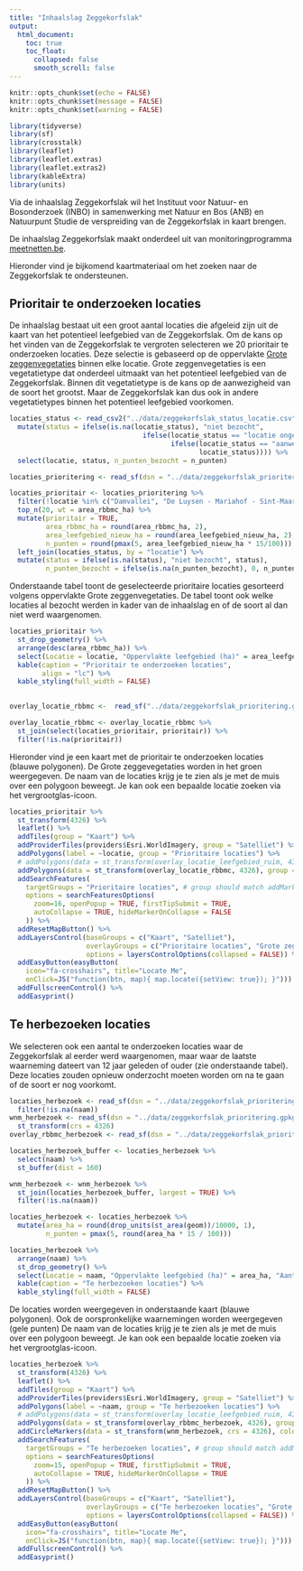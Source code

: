 ```yaml
---
title: "Inhaalslag Zeggekorfslak"
output: 
  html_document:
    toc: true
    toc_float:
      collapsed: false
      smooth_scroll: false
---
```


```r
knitr::opts_chunk$set(echo = FALSE)
knitr::opts_chunk$set(message = FALSE)
knitr::opts_chunk$set(warning = FALSE)
```

```r
library(tidyverse)
library(sf)
library(crosstalk)
library(leaflet)
library(leaflet.extras)
library(leaflet.extras2)
library(kableExtra)
library(units)
```

Via de inhaalslag Zeggekorfslak wil het Instituut voor Natuur- en Bosonderzoek (INBO) in samenwerking met Natuur en Bos (ANB) en Natuurpunt Studie de verspreiding van de Zeggekorfslak in kaart brengen.

De inhaalslag Zeggekorfslak maakt onderdeel uit van monitoringprogramma [meetnetten.be](https://www.meetnetten.be/).

Hieronder vind je bijkomend kaartmateriaal om het zoeken naar de Zeggekorfslak te ondersteunen.

## Prioritair te onderzoeken locaties

De inhaalslag bestaat uit een groot aantal locaties die afgeleid zijn uit de kaart van het potentieel leefgebied van de Zeggekorfslak. 
Om de kans op het vinden van de Zeggekorfslak te vergroten selecteren we 20 prioritair te onderzoeken locaties.
Deze selectie is gebaseerd op de oppervlakte [Grote zeggenvegetaties](https://www.ecopedia.be/natuurstreefbeeld/natuurstreefbeeld-grote-zeggenvegetaties-rbbmc) binnen elke locatie. 
Grote zeggenvegetaties is een vegetatietype dat onderdeel uitmaakt van het potentieel leefgebied van de Zeggekorfslak.
Binnen dit vegetatietype is de kans op de aanwezigheid van de soort het grootst.
Maar de Zeggekorfslak kan dus ook in andere vegetatietypes binnen het potentieel leefgebied voorkomen.



```r
locaties_status <- read_csv2("../data/zeggekorfslak_status_locatie.csv") %>%
  mutate(status = ifelse(is.na(locatie_status), "niet bezocht", 
                                 ifelse(locatie_status == "locatie ongeschikt", "leefgebied ongeschikt",
                                        ifelse(locatie_status == "aanwezig_goedgekeurd", "aanwezig", 
                                               locatie_status)))) %>%
  select(locatie, status, n_punten_bezocht = n_punten)

locaties_prioritering <- read_sf(dsn = "../data/zeggekorfslak_prioritering.gpkg", layer = "locaties_prioritering")

locaties_prioritair <- locaties_prioritering %>%
  filter(!locatie %in% c("Damvallei", "De Luysen - Mariahof - Sint-Maartensheide")) %>%
  top_n(20, wt = area_rbbmc_ha) %>%
  mutate(prioritair = TRUE,
         area_rbbmc_ha = round(area_rbbmc_ha, 2),
         area_leefgebied_nieuw_ha = round(area_leefgebied_nieuw_ha, 2),
         n_punten = round(pmax(5, area_leefgebied_nieuw_ha * 15/100))) %>%
  left_join(locaties_status, by = "locatie") %>%
  mutate(status = ifelse(is.na(status), "niet bezocht", status),
         n_punten_bezocht = ifelse(is.na(n_punten_bezocht), 0, n_punten_bezocht))

```

Onderstaande tabel toont de geselecteerde prioritaire locaties gesorteerd volgens oppervlakte Grote zeggenvegetaties.
De tabel toont ook welke locaties al bezocht werden in kader van de inhaalslag en of de soort al dan niet werd waargenomen.

```r
locaties_prioritair %>%
  st_drop_geometry() %>%
  arrange(desc(area_rbbmc_ha)) %>%
  select(Locatie = locatie, "Oppervlakte leefgebied (ha)" = area_leefgebied_nieuw_ha, "Oppervlakte grote zeggenvegetatie (ha)" = area_rbbmc_ha, "Aantal zoekpunten" = n_punten, "Aantal zoekpunten bezocht" = n_punten_bezocht, "Conclusie inventarisatie" = status) %>%
  kable(caption = "Prioritair te onderzoeken locaties",
        align = "lc") %>%
  kable_styling(full_width = FALSE)
  
```


```r
overlay_locatie_rbbmc <-  read_sf("../data/zeggekorfslak_prioritering.gpkg", layer = "locaties_rbbmc")

overlay_locatie_rbbmc <- overlay_locatie_rbbmc %>%
  st_join(select(locaties_prioritair, prioritair)) %>%
  filter(!is.na(prioritair))
```

Hieronder vind je een kaart met de prioritair te onderzoeken locaties (blauwe polygonen).
De Grote zeggevegetaties worden in het groen weergegeven.
De naam van de locaties krijg je te zien als je met de muis over een polygoon beweegt.
Je kan ook een bepaalde locatie zoeken via het vergrootglas-icoon.


```r

locaties_prioritair %>%
  st_transform(4326) %>%
  leaflet() %>%
  addTiles(group = "Kaart") %>%
  addProviderTiles(providers$Esri.WorldImagery, group = "Satelliet") %>%
  addPolygons(label = ~locatie, group = "Prioritaire locaties") %>%
  # addPolygons(data = st_transform(overlay_locatie_leefgebied_ruim, 4326), group = "leefgebied_ruim", color = "blue", opacity = 0, fillOpacity = 1) %>%
  addPolygons(data = st_transform(overlay_locatie_rbbmc, 4326), group = "Grote zeggenvegetaties", color = "green", opacity = 0, fillOpacity = 0.8) %>%
  addSearchFeatures(
    targetGroups = "Prioritaire locaties", # group should match addMarkers() group
    options = searchFeaturesOptions(
      zoom=16, openPopup = TRUE, firstTipSubmit = TRUE,
      autoCollapse = TRUE, hideMarkerOnCollapse = FALSE
    )) %>%
  addResetMapButton() %>%
  addLayersControl(baseGroups = c("Kaart", "Satelliet"),
                   overlayGroups = c("Prioritaire locaties", "Grote zeggenvegetaties"),
                   options = layersControlOptions(collapsed = FALSE)) %>%
  addEasyButton(easyButton(
    icon="fa-crosshairs", title="Locate Me",
    onClick=JS("function(btn, map){ map.locate({setView: true}); }"))) %>%
  addFullscreenControl() %>%
  addEasyprint()
```

## Te herbezoeken locaties

We selecteren ook een aantal te onderzoeken locaties waar de Zeggekorfslak al eerder werd waargenomen, maar waar de laatste waarneming dateert van 12 jaar geleden of ouder (zie onderstaande tabel).
Deze locaties zouden opnieuw onderzocht moeten worden om na te gaan of de soort er nog voorkomt.



```r
locaties_herbezoek <- read_sf(dsn = "../data/zeggekorfslak_prioritering.gpkg", layer = "locaties_herbezoek") %>%
  filter(!is.na(naam))
wnm_herbezoek <- read_sf(dsn = "../data/zeggekorfslak_prioritering.gpkg", layer = "wnm_herbezoek") %>%
  st_transform(crs = 4326)
overlay_rbbmc_herbezoek <- read_sf(dsn = "../data/zeggekorfslak_prioritering.gpkg", layer = "overlay_rbbmc_herbezoek")

locaties_herbezoek_buffer <- locaties_herbezoek %>%
  select(naam) %>%
  st_buffer(dist = 160)

wnm_herbezoek <- wnm_herbezoek %>%
  st_join(locaties_herbezoek_buffer, largest = TRUE) %>%
  filter(!is.na(naam))
```

```r


locaties_herbezoek <- locaties_herbezoek %>%
  mutate(area_ha = round(drop_units(st_area(geom))/10000, 1),
         n_punten = pmax(5, round(area_ha * 15 / 100)))

locaties_herbezoek %>%
  arrange(naam) %>%
  st_drop_geometry() %>%
  select(Locatie = naam, "Oppervlakte leefgebied (ha)" = area_ha, "Aantal zoekpunten" = n_punten) %>%
  kable(caption = "Te herbezoeken locaties") %>%
  kable_styling(full_width = FALSE)
```


De locaties worden weergegeven in onderstaande kaart (blauwe polygonen).
Ook de oorspronkelijke waarnemingen worden weergegeven (gele punten)
De naam van de locaties krijg je te zien als je met de muis over een polygoon beweegt.
Je kan ook een bepaalde locatie zoeken via het vergrootglas-icoon.

```r
locaties_herbezoek %>%
  st_transform(4326) %>%
  leaflet() %>%
  addTiles(group = "Kaart") %>%
  addProviderTiles(providers$Esri.WorldImagery, group = "Satelliet") %>%
  addPolygons(label = ~naam, group = "Te herbezoeken locaties") %>%
  # addPolygons(data = st_transform(overlay_locatie_leefgebied_ruim, 4326), group = "leefgebied_ruim", color = "blue", opacity = 0, fillOpacity = 1) %>%
  addPolygons(data = st_transform(overlay_rbbmc_herbezoek, 4326), group = "Grote zeggenvegetaties", color = "green", opacity = 0, fillOpacity = 0.8) %>%
  addCircleMarkers(data = st_transform(wnm_herbezoek, crs = 4326), color = "yellow", weight = 3) %>%
  addSearchFeatures(
    targetGroups = "Te herbezoeken locaties", # group should match addMarkers() group
    options = searchFeaturesOptions(
      zoom=15, openPopup = TRUE, firstTipSubmit = TRUE,
      autoCollapse = TRUE, hideMarkerOnCollapse = TRUE
    )) %>%
  addResetMapButton() %>%
  addLayersControl(baseGroups = c("Kaart", "Satelliet"),
                   overlayGroups = c("Te herbezoeken locaties", "Grote zeggenvegetaties"),
                   options = layersControlOptions(collapsed = FALSE)) %>%
  addEasyButton(easyButton(
    icon="fa-crosshairs", title="Locate Me",
    onClick=JS("function(btn, map){ map.locate({setView: true}); }"))) %>%
  addFullscreenControl() %>%
  addEasyprint()
```

